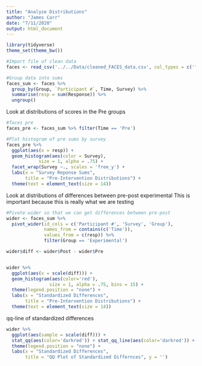 ```yaml
---
title: "Analyze Distributions"
author: "James Carr"
date: "7/11/2020"
output: html_document
---
```


```r
library(tidyverse)
theme_set(theme_bw())
```

```r
#Import file of clean data
faces <- read_csv('../../Data/cleaned_FACES_data.csv', col_types = c('ffffdf'))

#Gruup data into sums
faces_sum <- faces %>% 
  group_by(Group, `Participant #`, Time, Survey) %>%
  summarise(resp = sum(Response)) %>%
  ungroup()

```

Look at distributions of scores in the Pre groups
```r
#faces pre
faces_pre <- faces_sum %>% filter(Time == 'Pre')

#Plot histogram of pre sums by survey
faces_pre %>%
  ggplot(aes(x = resp)) +
  geom_histogram(aes(color = Survey),
            size = 1, alpha = .75) +
  facet_wrap(Survey ~., scales = 'free_y') +
  labs(x = "Survey Reponse Sums",
       title = "Pre-Intervention Distributions") +
  theme(text = element_text(size = 14))

```

Look at distributions of differences between pre-post experimental
This is important because this is really what we are testing
```r
#Pivote wider so that we can get differences between pre-post
wider <- faces_sum %>% 
  pivot_wider(id_cols = c('Participant #', 'Survey', 'Group'), 
              names_from = contains(c('Time')),
              values_from = c(resp)) %>%
              filter(Group == 'Experimental')

wider$diff <- wider$Post - wider$Pre


wider %>%
  ggplot(aes(x = scale(diff))) +
  geom_histogram(aes(color='red'),
                size = 1, alpha = .75, bins = 15) +
  theme(legend.position = "none") +
  labs(x = "Standardized Differences",
       title = "Pre-Intervention Distributions") +
  theme(text = element_text(size = 14))

```

qq-line of standardized differences
```r
wider %>%
  ggplot(aes(sample = scale(diff))) +
  stat_qq(aes(color='darkred')) + stat_qq_line(aes(color='darkred')) +
  theme(legend.position = "none") +
  labs(x = "Standardized Differences",
       title = "QQ Plot of Standardized Differnces", y = '')

```